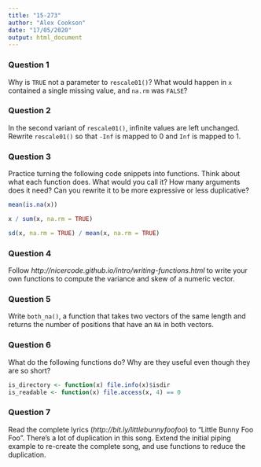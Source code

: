```yaml
---
title: "15-273"
author: "Alex Cookson"
date: "17/05/2020"
output: html_document
---
```


### Question 1

Why is `TRUE` not a parameter to `rescale01()`? What would happen in `x` contained a single missing value, and `na.rm` was `FALSE`?


### Question 2

In the second variant of `rescale01()`, infinite values are left unchanged. Rewrite `rescale01()` so that `-Inf` is mapped to 0 and `Inf` is mapped to 1.


### Question 3

Practice turning the following code snippets into functions. Think about what each function does. What would you call it? How many arguments does it need? Can you rewrite it to be more expressive or less duplicative?

```r
mean(is.na(x))

x / sum(x, na.rm = TRUE)

sd(x, na.rm = TRUE) / mean(x, na.rm = TRUE)
```


### Question 4

Follow *http://nicercode.github.io/intro/writing-functions.html* to write your own functions to compute the variance and skew of a numeric vector.


### Question 5

Write `both_na()`, a function that takes two vectors of the same length and returns the number of positions that have an `NA` in both vectors.


### Question 6

What do the following functions do? Why are they useful even though they are so short?

```r
is_directory <- function(x) file.info(x)$isdir
is_readable <- function(x) file.access(x, 4) == 0
```


### Question 7

Read the complete lyrics (*http://bit.ly/littlebunnyfoofoo*) to "Little Bunny Foo Foo". There's a lot of duplication in this song. Extend the initial piping example to re-create the complete song, and use functions to reduce the duplication.
